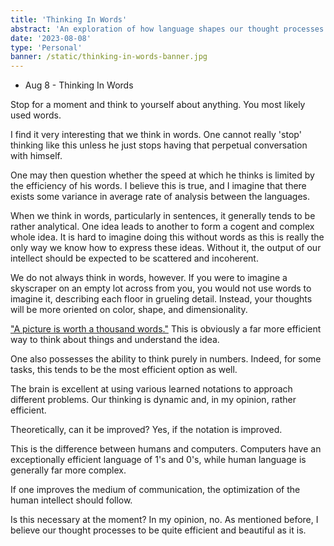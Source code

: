 ```yaml
---
title: 'Thinking In Words'
abstract: 'An exploration of how language shapes our thought processes and the efficiency of human cognition.'
date: '2023-08-08'
type: 'Personal'
banner: /static/thinking-in-words-banner.jpg
---
```


- Aug 8 - Thinking In Words

Stop for a moment and think to yourself about anything. You most likely used words.

I find it very interesting that we think in words. One cannot really 'stop' thinking like this
unless he just stops having that perpetual conversation with himself.

One may then question whether the speed at which he thinks is limited by the efficiency of
his words. I believe this is true, and I imagine that there exists some variance in average rate
of analysis between the languages.

When we think in words, particularly in sentences, it generally tends to be rather analytical.
One idea leads to another to form a cogent and complex whole idea. It is hard to imagine
doing this without words as this is really the only way we know how to express these ideas.
Without it, the output of our intellect should be expected to be scattered and incoherent.

We do not always think in words, however. If you were to imagine a skyscraper on an empty
lot across from you, you would not use words to imagine it, describing each floor in grueling
detail. Instead, your thoughts will be more oriented on color, shape, and dimensionality.

<u>"A picture is worth a thousand words."</u> This is obviously a far more efficient way to
think about things and understand the idea.

One also possesses the ability to think purely in numbers. Indeed, for some tasks, this tends
to be the most efficient option as well.

The brain is excellent at using various learned notations to approach different problems. Our
thinking is dynamic and, in my opinion, rather efficient.

Theoretically, can it be improved? Yes, if the notation is improved.

This is the difference between humans and computers. Computers have an exceptionally
efficient language of 1's and 0's, while human language is generally far more complex.

If one improves the medium of communication, the optimization of the human intellect should
follow.

Is this necessary at the moment? In my opinion, no. As mentioned before, I believe our
thought processes to be quite efficient and beautiful as it is.
